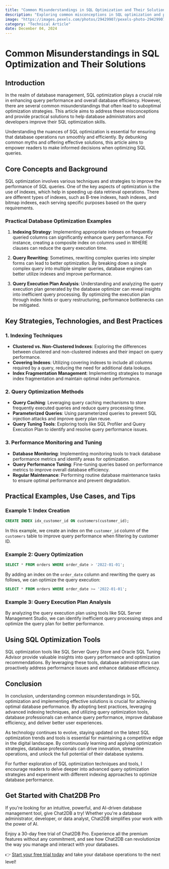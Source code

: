```yaml
---
title: "Common Misunderstandings in SQL Optimization and Their Solutions"
description: "Exploring common misconceptions in SQL optimization and providing practical solutions to improve database performance."
image: "https://images.pexels.com/photos/29429907/pexels-photo-29429907.jpeg?auto=compress&cs=tinysrgb&dpr=1&w=500"
category: "Technical Article"
date: December 04, 2024
---
```


# Common Misunderstandings in SQL Optimization and Their Solutions

## Introduction

In the realm of database management, SQL optimization plays a crucial role in enhancing query performance and overall database efficiency. However, there are several common misunderstandings that often lead to suboptimal optimization strategies. This article aims to address these misconceptions and provide practical solutions to help database administrators and developers improve their SQL optimization skills.

Understanding the nuances of SQL optimization is essential for ensuring that database operations run smoothly and efficiently. By debunking common myths and offering effective solutions, this article aims to empower readers to make informed decisions when optimizing SQL queries.

## Core Concepts and Background

SQL optimization involves various techniques and strategies to improve the performance of SQL queries. One of the key aspects of optimization is the use of indexes, which help in speeding up data retrieval operations. There are different types of indexes, such as B-tree indexes, hash indexes, and bitmap indexes, each serving specific purposes based on the query requirements.

### Practical Database Optimization Examples

1. **Indexing Strategy**: Implementing appropriate indexes on frequently queried columns can significantly enhance query performance. For instance, creating a composite index on columns used in WHERE clauses can reduce the query execution time.

2. **Query Rewriting**: Sometimes, rewriting complex queries into simpler forms can lead to better optimization. By breaking down a single complex query into multiple simpler queries, database engines can better utilize indexes and improve performance.

3. **Query Execution Plan Analysis**: Understanding and analyzing the query execution plan generated by the database optimizer can reveal insights into inefficient query processing. By optimizing the execution plan through index hints or query restructuring, performance bottlenecks can be mitigated.

## Key Strategies, Technologies, and Best Practices

### 1. Indexing Techniques

- **Clustered vs. Non-Clustered Indexes**: Exploring the differences between clustered and non-clustered indexes and their impact on query performance.
- **Covering Indexes**: Utilizing covering indexes to include all columns required by a query, reducing the need for additional data lookups.
- **Index Fragmentation Management**: Implementing strategies to manage index fragmentation and maintain optimal index performance.

### 2. Query Optimization Methods

- **Query Caching**: Leveraging query caching mechanisms to store frequently executed queries and reduce query processing time.
- **Parameterized Queries**: Using parameterized queries to prevent SQL injection attacks and improve query plan reuse.
- **Query Tuning Tools**: Exploring tools like SQL Profiler and Query Execution Plan to identify and resolve query performance issues.

### 3. Performance Monitoring and Tuning

- **Database Monitoring**: Implementing monitoring tools to track database performance metrics and identify areas for optimization.
- **Query Performance Tuning**: Fine-tuning queries based on performance metrics to improve overall database efficiency.
- **Regular Maintenance**: Performing routine database maintenance tasks to ensure optimal performance and prevent degradation.

## Practical Examples, Use Cases, and Tips

### Example 1: Index Creation

```sql
CREATE INDEX idx_customer_id ON customers(customer_id);
```

In this example, we create an index on the `customer_id` column of the `customers` table to improve query performance when filtering by customer ID.

### Example 2: Query Optimization

```sql
SELECT * FROM orders WHERE order_date > '2022-01-01';
```

By adding an index on the `order_date` column and rewriting the query as follows, we can optimize the query execution:

```sql
SELECT * FROM orders WHERE order_date >= '2022-01-01';
```

### Example 3: Query Execution Plan Analysis

By analyzing the query execution plan using tools like SQL Server Management Studio, we can identify inefficient query processing steps and optimize the query plan for better performance.

## Using SQL Optimization Tools

SQL optimization tools like SQL Server Query Store and Oracle SQL Tuning Advisor provide valuable insights into query performance and optimization recommendations. By leveraging these tools, database administrators can proactively address performance issues and enhance database efficiency.

## Conclusion

In conclusion, understanding common misunderstandings in SQL optimization and implementing effective solutions is crucial for achieving optimal database performance. By adopting best practices, leveraging advanced indexing techniques, and utilizing query optimization tools, database professionals can enhance query performance, improve database efficiency, and deliver better user experiences.

As technology continues to evolve, staying updated on the latest SQL optimization trends and tools is essential for maintaining a competitive edge in the digital landscape. By continuously learning and applying optimization strategies, database professionals can drive innovation, streamline operations, and unlock the full potential of their database systems.

For further exploration of SQL optimization techniques and tools, I encourage readers to delve deeper into advanced query optimization strategies and experiment with different indexing approaches to optimize database performance.


## Get Started with Chat2DB Pro

If you're looking for an intuitive, powerful, and AI-driven database management tool, give Chat2DB a try! Whether you're a database administrator, developer, or data analyst, Chat2DB simplifies your work with the power of AI.

Enjoy a 30-day free trial of Chat2DB Pro. Experience all the premium features without any commitment, and see how Chat2DB can revolutionize the way you manage and interact with your databases.

👉 [Start your free trial today](https://chat2db.ai/pricing) and take your database operations to the next level!
